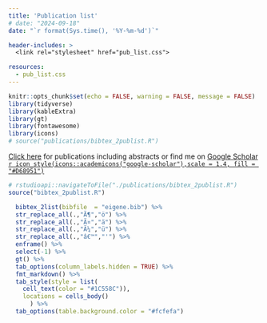 ```yaml
---
title: 'Publication list'
# date: "2024-09-18" 
date: "`r format(Sys.time(), '%Y-%m-%d')`"

header-includes: >
  <link rel="stylesheet" href="pub_list.css">

resources:
  - pub_list.css
---
```


```r
knitr::opts_chunk$set(echo = FALSE, warning = FALSE, message = FALSE)
library(tidyverse)
library(kableExtra)
library(gt)
library(fontawesome)
library(icons)
# source("publications/bibtex_2publist.R")
```


[Click here ](/publications/publications.html) for publications including abstracts
or find me on [Google Scholar `r icon_style(icons::academicons("google-scholar"),scale = 1.4, fill = "#D68951")`](https://scholar.google.de/citations?user=vP7topAAAAAJ)




```r
# rstudioapi::navigateToFile("./publications/bibtex_2publist.R") 
source("bibtex_2publist.R") 
```

```r
  bibtex_2list(bibfile  = "eigene.bib") %>% 
  str_replace_all(.,"Ã¶","ö") %>% 
  str_replace_all(.,"Ã¤","ä") %>% 
  str_replace_all(.,"Ã¼","ü") %>% 
  str_replace_all(.,"â€™","'") %>% 
  enframe() %>% 
  select(-1) %>% 
  gt() %>% 
  tab_options(column_labels.hidden = TRUE) %>% 
  fmt_markdown() %>% 
  tab_style(style = list(
    cell_text(color = "#1C558C")),
    locations = cells_body()
      ) %>% 
  tab_options(table.background.color = "#fcfefa")
```

